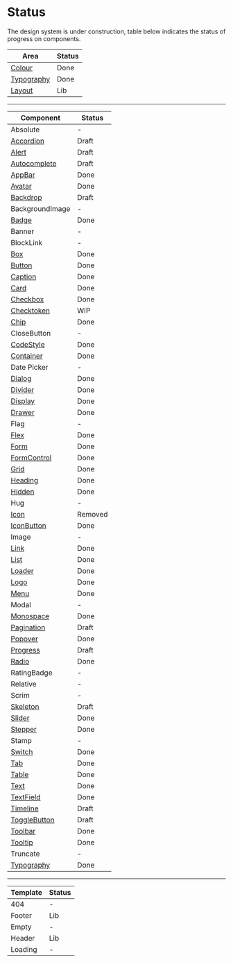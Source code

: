
<Meta title="Design System/Status" />

# Status

The design system is under construction, table below indicates the status of progress on components.

| Area                                                                       | Status |
| -------------------------------------------------------------------------- | ------ |
| [Colour](/components/?path=/docs/design-system-colour--page)               | Done   |
| [Typography](/components/?path=/docs/design-system-typography--typography) | Done   |
| [Layout](https://github.com/commitd/layout)                                | Lib    |

---

| Component                                                                    | Status  |
| ---------------------------------------------------------------------------- | ------- |
| Absolute                                                                     | -       |
| [Accordion](/components/?path=/docs/components-accordion--default-story)     | Draft   |
| [Alert](/components/?path=/docs/labs-alert--default-story)                   | Draft   |  | - |
| [Autocomplete](/components/?path=/docs/labs-autocomplete--default-story)     | Draft   |  | - |
| [AppBar](/components/?path=/docs/components-appbar--default-story)           | Done    |
| [Avatar](/components/?path=/docs/components-avatar--default-story)           | Done    |
| [Backdrop](/components/?path=/docs/components-backdrop--default-story)       | Draft   |
| BackgroundImage                                                              | -       |
| [Badge](/components/?path=/docs/components-badge--default-story)             | Done    |
| Banner                                                                       | -       |
| BlockLink                                                                    | -       |
| [Box](/components/?path=/docs/components-box--default-story)                 | Done    |
| [Button](/components/?path=/docs/components-button--default-story)           | Done    |
| [Caption](/components/?path=/docs/design-system-typography--variations)      | Done    |
| [Card](/components/?path=/docs/components-card--default-story)               | Done    |
| [Checkbox](/components/?path=/docs/components-checkbox--default-story)       | Done    |
| [Checktoken](/components/?path=/docs/labs-checktoken--default-story)         | WIP     |  | - |
| [Chip](/components/?path=/docs/components-chip--default-story)               | Done    |
| CloseButton                                                                  | -       |
| [CodeStyle](/components/?path=/docs/components-codestyle--default-story)     | Done    |
| [Container](/components/?path=/docs/components-container--default-story)     | Done    |
| Date Picker                                                                  | -       |
| [Dialog](/components/?path=/docs/components-dialog--default-story)           | Done    |
| [Divider](/components/?path=/docs/components-divider--default-story)         | Done    |
| [Display](/components/?path=/docs/design-system-typography--display)         | Done    |
| [Drawer](/components/?path=/docs/components-drawer--default-story)           | Done    |
| Flag                                                                         | -       |
| [Flex](/components/?path=/docs/components-flex--default-story)               | Done    |
| [Form](/components/?path=/docs/components-form--default-story)               | Done    |
| [FormControl](/components/?path=/docs/components-formcontrol--default-story) | Done    |
| [Grid](/components/?path=/docs/components-grid--default-story)               | Done    |
| [Heading](/components/?path=/docs/design-system-typography--heading)         | Done    |
| [Hidden](/components/?path=/docs/components-hidden--default-story)           | Done    |
| Hug                                                                          | -       |
| [Icon](/components/?path=/docs/design-system-getting-started--page#icons)    | Removed |
| [IconButton](/components/?path=/docs/components-iconButton--default-story)   | Done    |
| Image                                                                        | -       |
| [Link](/components/?path=/docs/components-link--default-story)               | Done    |
| [List](/components/?path=/docs/components-list--default-story)               | Done    |
| [Loader](/components/?path=/docs/components-loader--default-story)           | Done    |
| [Logo](/components/?path=/docs/components-logo--default-story)               | Done    |
| [Menu](/components/?path=/docs/components-menu--default-story)               | Done    |
| Modal                                                                        | -       |
| [Monospace](/components/?path=/docs/design-system-typography--variations)    | Done    |
| [Pagination](/components/?path=/docs/labs-pagination--default-story)         | Draft   |
| [Popover](/components/?path=/docs/components-popover--default-story)         | Done    |
| [Progress](/components/?path=/docs/components-progress--default-story)       | Draft   |
| [Radio](/components/?path=/docs/components-radio--default-story)             | Done    |
| RatingBadge                                                                  | -       |
| Relative                                                                     | -       |
| Scrim                                                                        | -       |
| [Skeleton](/components/?path=/docs/labs-skeleton--default-story)             | Draft   |
| [Slider](/components/?path=/docs/components-slider--default-story)           | Done    |
| [Stepper](/components/?path=/docs/components-stepper--default-story)         | Done    |
| Stamp                                                                        | -       |
| [Switch](/components/?path=/docs/components-switch--default-story)           | Done    |
| [Tab](/components/?path=/docs/components-tab--default-story)                 | Done    |
| [Table](/components/?path=/docs/components-table--default-story)             | Done    |
| [Text](/components/?path=/docs/design-system-typography--text)               | Done    |
| [TextField](/components/?path=/docs/components-textfield--default-story)     | Done    |
| [Timeline](/components/?path=/docs/labs-timeline--default-story)             | Draft   |
| [ToggleButton](/components/?path=/docs/labs-togglebutton--default-story)     | Draft   |
| [Toolbar](/components/?path=/docs/components-toolbar--default-story)         | Done    |
| [Tooltip](/components/?path=/docs/components-tooltip--default-story)         | Done    |
| Truncate                                                                     | -       |
| [Typography](/components/?path=/docs/design-system-typography--typography)   | Done    |

---

| Template | Status |
| -------- | ------ |
| 404      | -      |
| Footer   | Lib    |
| Empty    | -      |
| Header   | Lib    |
| Loading  | -      |
